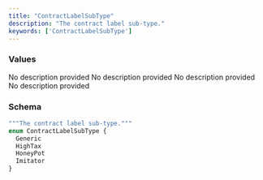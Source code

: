 ```yaml
---
title: "ContractLabelSubType"
description: "The contract label sub-type."
keywords: ['ContractLabelSubType']
---
```


### Values

<ResponseField name="Generic" type="enum">
  No description provided
</ResponseField>

<ResponseField name="HighTax" type="enum">
  No description provided
</ResponseField>

<ResponseField name="HoneyPot" type="enum">
  No description provided
</ResponseField>

<ResponseField name="Imitator" type="enum">
  No description provided
</ResponseField>

### Schema


```graphql 
"""The contract label sub-type."""
enum ContractLabelSubType {
  Generic
  HighTax
  HoneyPot
  Imitator
}
```
